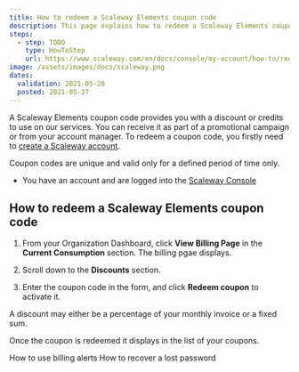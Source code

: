```yaml
---
title: How to redeem a Scaleway Elements coupon code
description: This page explains how to redeem a Scaleway Elements coupon code
steps:
  - step: TODO
    type: HowToStep
    url: https://www.scaleway.com/en/docs/console/my-account/how-to/redeem-coupon-code
image: /assets/images/docs/scaleway.png
dates:
  validation: 2021-05-28
  posted: 2021-05-27
---
```


A Scaleway Elements coupon code provides you with a discount or credits to use on our services. You can receive it as part of a promotional campaign or from your account manager. To redeem a coupon code, you firstly need to [create a Scaleway account](/console/my-account/how-to/create-an-account).

Coupon codes are unique and valid only for a defined period of time only.

<Message type="requirement">

  - You have an account and are logged into the [Scaleway Console](https://console.scaleway.com) 

</Message>

## How to redeem a Scaleway Elements coupon code

1. From your Organization Dashboard, click **View Billing Page** in the **Current Consumption** section. The billing pgae displays.

  <Lightbox src="scaleway-organization-dashboard.png" alt="" />

2. Scroll down to the **Discounts** section.

3. Enter the coupon code in the form, and click **Redeem coupon** to activate it.

  <Lightbox src="scaleway-redeem-coupon.png" alt="" />

  <Message type="note">

  A discount may either be a percentage of your monthly invoice or a fixed sum.

  </Message>

  Once the coupon is redeemed it displays in the list of your coupons.

<Navigation title="See Also">
  <PreviousButton to="/console/my-account/how-to/use-billing-alerts/">How to use billing alerts</PreviousButton>
  <NextButton to="/console/my-account/how-to/recover-a-lost-password/">How to recover a lost password</NextButton>
</Navigation>

